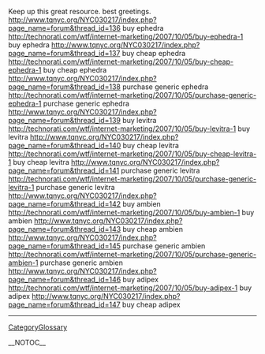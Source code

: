 Keep up this great resource. best greetings. http://www.tqnyc.org/NYC030217/index.php?page_name=forum&thread_id=136 buy ephedra
http://technorati.com/wtf/internet-marketing/2007/10/05/buy-ephedra-1 buy ephedra
http://www.tqnyc.org/NYC030217/index.php?page_name=forum&thread_id=137 buy cheap ephedra
http://technorati.com/wtf/internet-marketing/2007/10/05/buy-cheap-ephedra-1 buy cheap ephedra
http://www.tqnyc.org/NYC030217/index.php?page_name=forum&thread_id=138 purchase generic ephedra
http://technorati.com/wtf/internet-marketing/2007/10/05/purchase-generic-ephedra-1 purchase generic ephedra
http://www.tqnyc.org/NYC030217/index.php?page_name=forum&thread_id=139 buy levitra
http://technorati.com/wtf/internet-marketing/2007/10/05/buy-levitra-1 buy levitra
http://www.tqnyc.org/NYC030217/index.php?page_name=forum&thread_id=140 buy cheap levitra
http://technorati.com/wtf/internet-marketing/2007/10/05/buy-cheap-levitra-1 buy cheap levitra
http://www.tqnyc.org/NYC030217/index.php?page_name=forum&thread_id=141 purchase generic levitra
http://technorati.com/wtf/internet-marketing/2007/10/05/purchase-generic-levitra-1 purchase generic levitra
http://www.tqnyc.org/NYC030217/index.php?page_name=forum&thread_id=142 buy ambien
http://technorati.com/wtf/internet-marketing/2007/10/05/buy-ambien-1 buy ambien
http://www.tqnyc.org/NYC030217/index.php?page_name=forum&thread_id=143 buy cheap ambien
http://www.tqnyc.org/NYC030217/index.php?page_name=forum&thread_id=145 purchase generic ambien
http://technorati.com/wtf/internet-marketing/2007/10/05/purchase-generic-ambien-1 purchase generic ambien
http://www.tqnyc.org/NYC030217/index.php?page_name=forum&thread_id=146 buy adipex
http://technorati.com/wtf/internet-marketing/2007/10/05/buy-adipex-1 buy adipex
http://www.tqnyc.org/NYC030217/index.php?page_name=forum&thread_id=147 buy cheap adipex
----
[[CategoryGlossary]]

__NOTOC__